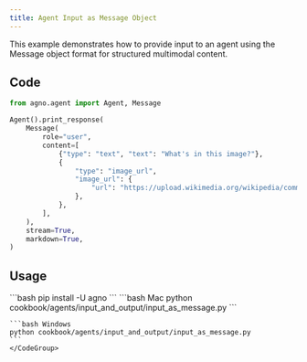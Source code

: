 ```yaml
---
title: Agent Input as Message Object
---
```


This example demonstrates how to provide input to an agent using the Message object format for structured multimodal content.

## Code

```python cookbook/agents/input_and_output/input_as_message.py
from agno.agent import Agent, Message

Agent().print_response(
    Message(
        role="user",
        content=[
            {"type": "text", "text": "What's in this image?"},
            {
                "type": "image_url",
                "image_url": {
                    "url": "https://upload.wikimedia.org/wikipedia/commons/thumb/d/dd/Gfp-wisconsin-madison-the-nature-boardwalk.jpg/2560px-Gfp-wisconsin-madison-the-nature-boardwalk.jpg",
                },
            },
        ],
    ),
    stream=True,
    markdown=True,
)
```

## Usage

<Steps>
  <Snippet file="create-venv-step.mdx" />

  <Step title="Install libraries">
    ```bash
    pip install -U agno
    ```
  </Step>

  <Step title="Run Agent">
    <CodeGroup>
    ```bash Mac
    python cookbook/agents/input_and_output/input_as_message.py
    ```
    
    ```bash Windows
    python cookbook/agents/input_and_output/input_as_message.py
    ```
    </CodeGroup>
  </Step>
</Steps>